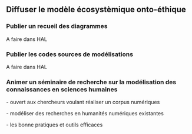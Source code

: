 ## Diffuser le modèle écosystèmique onto-éthique {#sec-diffuser}

### Publier un recueil des diagrammes

A faire dans HAL

### Publier les codes sources de modélisations

A faire dans HAL

### Animer un séminaire de recherche sur la modélisation des connaissances en sciences humaines

\- ouvert aux chercheurs voulant réaliser un corpus numériques

\- modéliser des recherches en humanités numériques existantes

\- les bonne pratiques et outils efficaces
